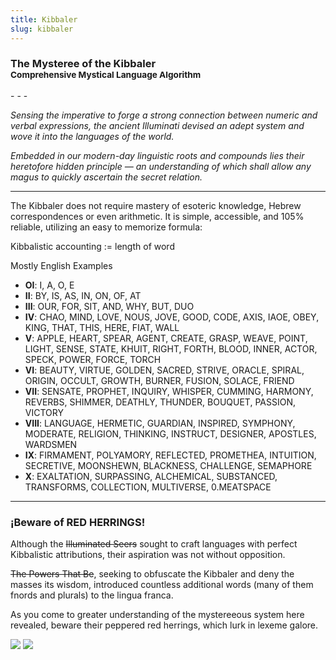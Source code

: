 ```yaml
---
title: Kibbaler
slug: kibbaler
---
```


<p className="center">
  <h3>The Mysteree of the Kibbaler
  <br /><small>Comprehensive Mystical Language Algorithm</small></h3>
</p>
- - -

_Sensing the imperative to forge a strong connection between numeric and verbal expressions, the ancient Illuminati devised an adept system and wove it into the languages of the world._

_Embedded in our modern-day linguistic roots and compounds lies their heretofore hidden principle — an understanding of which shall allow any magus to quickly ascertain the secret relation._

---

The Kibbaler does not require mastery of esoteric knowledge, Hebrew correspondences or even arithmetic. It is simple, accessible, and 105% reliable, utilizing an easy to memorize formula:

<div className="well">Kibbalistic accounting := length of word</div>

Mostly English Examples

- **OI**: I, A, O, E
- **II**: BY, IS, AS, IN, ON, OF, AT
- **III**: OUR, FOR, SIT, AND, WHY, BUT, DUO
- **IV**: CHAO, MIND, LOVE, NOUS, JOVE, GOOD, CODE, AXIS, IAOE, OBEY, KING, THAT, THIS, HERE, FIAT, WALL
- **V**: APPLE, HEART, SPEAR, AGENT, CREATE, GRASP, WEAVE, POINT, LIGHT, SENSE, STATE, KHUIT, RIGHT, FORTH, BLOOD, INNER, ACTOR, SPECK, POWER, FORCE, TORCH
- **VI**: BEAUTY, VIRTUE, GOLDEN, SACRED, STRIVE, ORACLE, SPIRAL, ORIGIN, OCCULT, GROWTH, BURNER, FUSION, SOLACE, FRIEND
- **VII**: SENSATE, PROPHET, INQUIRY, WHISPER, CUMMING, HARMONY, REVERBS, SHIMMER, DEATHLY, THUNDER, BOUQUET, PASSION, VICTORY
- **VIII**: LANGUAGE, HERMETIC, GUARDIAN, INSPIRED, SYMPHONY, MODERATE, RELIGION, THINKING, INSTRUCT, DESIGNER, APOSTLES, WARDSMEN
- **IX**: FIRMAMENT, POLYAMORY, REFLECTED, PROMETHEA, INTUITION, SECRETIVE, MOONSHEWN, BLACKNESS, CHALLENGE, SEMAPHORE
- **X**: EXALTATION, SURPASSING, ALCHEMICAL, SUBSTANCED, TRANSFORMS, COLLECTION, MULTIVERSE, 0.MEATSPACE

---

<h3>¡Beware of <span style={{color: "red"}}>RED HERRINGS</span>!</h3>

Although the ~~Illuminated Seers~~ sought to craft languages with perfect Kibbalistic attributions, their aspiration was not without opposition.

~~The Powers That Be~~, seeking to obfuscate the Kibbaler and deny the masses its wisdom, introduced countless additional words (many of them fnords and plurals) to the lingua franca.

As you come to greater understanding of the mystereeous system here revealed, beware their peppered red herrings, which lurk in lexeme galore.

<img src="/image/rabbit+quill.png" className="center nozoom" />

<img src="/image/world.sm.png" />
